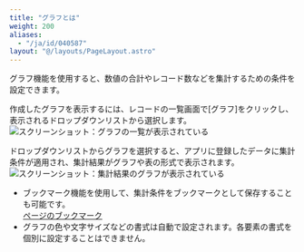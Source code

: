 ```yaml
---
title: "グラフとは"
weight: 200
aliases:
  - "/ja/id/040587"
layout: "@/layouts/PageLayout.astro"
---
```




グラフ機能を使用すると、数値の合計やレコード数などを集計するための条件を設定できます。

作成したグラフを表示するには、レコードの一覧画面で[グラフ]をクリックし、表示されるドロップダウンリストから選択します。  
<Img src="/k/kintone/img-ja/whatsgraph_img01.png" alt="スクリーンショット：グラフの一覧が表示されている" />

ドロップダウンリストからグラフを選択すると、アプリに登録したデータに集計条件が適用され、集計結果がグラフや表の形式で表示されます。  
<Img src="/k/kintone/img-ja/whatsgraph_img02.png" alt="スクリーンショット：集計結果のグラフが表示されている" />

<Note>

* ブックマーク機能を使用して、集計条件をブックマークとして保存することも可能です。  
  [ページのブックマーク](/k/ja/id/040289.html)
* グラフの色や文字サイズなどの書式は自動で設定されます。各要素の書式を個別に設定することはできません。

</Note>
